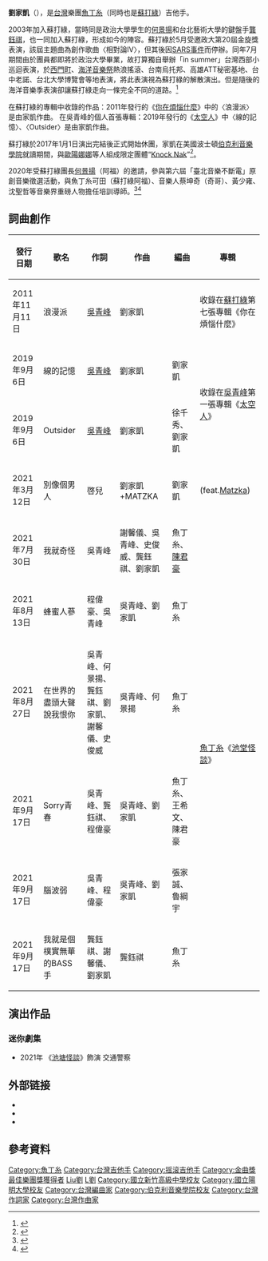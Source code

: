 {{藝人
| 姓名 = 劉家凱
| 類型 = 音乐家
| 綽號 = 家凱、凱開、漂釀宝贝
| 語言 = 國語、台語、英語
| 國籍 = {{ROC}}
| 出生日期 = {{birth_date_and_age|1982|02|05 |40}}
| 教育程度 = 新竹高中<br>[[國立政治大學|國立政治大學]]心理學學士<br>[[陽明大學|陽明大學]]腦科學研究所<br>[[伯克利音樂學院|伯克利音樂學院]]
| 配偶 = {{marriage|蔡欣樺|2012}}
| 兒女 = 1子
| 音樂類型 = [[搖滾|搖滾]]、[[民謠|民謠]]、[[流行音樂|流行音樂]]
| 職業 = [[吉他手|吉他手]]、編曲人
| 演奏樂器 = [[吉他|吉他]]
| 活躍年代 = 2003年至今
| 唱片公司 = [[環球音樂|環球音樂]]
| 相關團體 = 蘇打綠→[[魚丁糸|魚丁糸]]、Knock Nak
| 圖片 = 
| 图片简介 = 劉家凱
}}

'''劉家凱'''（{{bd|1982年|2月5日||}}），是[[台灣|台灣]]樂團[[魚丁糸|魚丁糸]]（同時也是[[蘇打綠|蘇打綠]]）吉他手。

2003年加入蘇打綠，當時同是政治大學學生的[[何景揚|何景揚]]和台北藝術大學的鍵盤手[[龔鈺祺|龔鈺祺]]，也一同加入蘇打綠，形成如今的陣容。蘇打綠於5月受邀政大第20屆金旋獎表演，該屆主題曲為創作歌曲〈相對論Ⅳ〉，但其後因[[SARS事件|SARS事件]]而停辦。同年7月期間由於團員都即將於政治大學畢業，故打算獨自舉辦「in summer」台灣西部小巡迴表演，於[[西門町|西門町]]、[[海洋音樂祭|海洋音樂祭]]熱浪搖滾、台南烏托邦、高雄ATT秘密基地、台中老諾、台北大學博覽會等地表演，將此表演視為蘇打綠的解散演出。但是隨後的海洋音樂季表演卻讓蘇打綠走向一條完全不同的道路。<ref>{{cite web|url=http://www.cw.com.tw/issue/2007edu/edu/article03.jsp|title=天下雜誌 - 蘇打綠 做自己，就是主流|accessdate=2009年9月9日|deadurl=yes|archiveurl=https://web.archive.org/web/20100109131353/http://www.cw.com.tw/issue/2007edu/edu/article03.jsp|archivedate=2010年1月9日}}</ref>

在蘇打綠的專輯中收錄的作品：2011年發行的《[[你在煩惱什麼|你在煩惱什麼]]》中的〈浪漫派〉是由家凱作曲。
在吳青峰的個人首張專輯：2019年發行的《[[太空人_(專輯)|太空人]]》中〈線的記憶〉、〈Outsider〉是由家凱作曲。

蘇打綠於2017年1月1日演出完結後正式開始休團，家凱在美國波士頓[[伯克利音樂學院|伯克利音樂學院]]就讀期間，與[[歐陽娜娜|歐陽娜娜]]等人組成限定團體“[[Knock_Nak|Knock Nak]]”<ref>{{cite web|url=https://weiwenku.net/d/109946574|title=歐陽娜娜蘇打綠陪你在哥大看春晚！|accessdate=2019年2月14日|archive-date=2019年3月21日|archive-url=https://web.archive.org/web/20190321163412/https://weiwenku.net/d/109946574|dead-url=no}}</ref>。

2020年受蘇打綠團長[[何景揚|何景揚]]（阿福）的邀請，參與第六屆「臺北音樂不斷電」原創音樂徵選活動，與魚丁糸可田（蘇打綠阿福）、音樂人蔡坤奇（奇哥）、黃少雍、沈聖哲等音樂界重磅人物擔任培訓導師。<ref>{{Cite news|url=https://star.ettoday.net/news/1848857|title=恭喜！魚丁糸又多新身份　角色轉換「只靠一個開關」|author=蔡琛儀|date=2020-11-06|work=|publisher=ETtoday新聞雲|accessdate=https://star.ettoday.net/news/1848857|language=|format=|archive-date=2021-05-23|archive-url=https://web.archive.org/web/20210523065929/https://star.ettoday.net/news/1848857|dead-url=no}}</ref><ref>{{Cite news|url=https://tw.news.yahoo.com/%E9%AD%9A%E4%B8%81%E7%B3%B8%E5%9C%98%E5%93%A1%E6%93%94%E4%BB%BB%E8%A9%95%E5%AF%A9-%E8%87%AA%E7%88%86%E8%BD%89%E6%8F%9B%E8%BA%AB%E4%BB%BD%E9%9D%A0%E5%90%8D%E5%AD%97-103121273.html|title=魚丁糸團員擔任導師 自爆：轉換身份靠名字|author=林政平|date=2020-11-06|work=|publisher=Yahoo奇摩|accessdate=2020-11-06|language=|format=|archive-date=2021-05-23|archive-url=https://web.archive.org/web/20210523065927/https://tw.news.yahoo.com/%E9%AD%9A%E4%B8%81%E7%B3%B8%E5%9C%98%E5%93%A1%E6%93%94%E4%BB%BB%E8%A9%95%E5%AF%A9-%E8%87%AA%E7%88%86%E8%BD%89%E6%8F%9B%E8%BA%AB%E4%BB%BD%E9%9D%A0%E5%90%8D%E5%AD%97-103121273.html|dead-url=no}}</ref>

== 詞曲創作 ==
{| class="wikitable sortable"
!發行日期
!歌名
!作詞
!作曲
!編曲
!專輯
|-
|2011年11月11日
|浪漫派
|[[吴青峰|吳青峰]]
|劉家凱
|
|收錄在[[蘇打綠|蘇打綠]]第七張專輯《你在煩惱什麼》
|-
|2019年9月6日
|線的記憶
|[[吴青峰|吳青峰]]
|劉家凱
|劉家凱
| rowspan="2" |收錄在[[吴青峰|吳青峰]]第一張專輯《[[太空人_(專輯)|太空人]]》
|-
|2019年9月6日
|Outsider
|[[吴青峰|吳青峰]]
|劉家凱
|徐千秀、劉家凱
|-
|2021年3月12日
|別像個男人 
|啓兒
|劉家凱+MATZKA
|劉家凱
|(feat.[[Matzka|Matzka]])
|-
|2021年7月30日
|我就奇怪 
|吳青峰
|謝馨儀、吳青峰、史俊威、龔鈺祺、劉家凱
|魚丁糸、[[陳君豪|陳君豪]]
| rowspan="6" |[[魚丁糸|魚丁糸]]《[[池堂怪談|池堂怪談]]》
|-
|2021年8月13日
|蜂蜜人蔘
|程偉豪、吳青峰
|吳青峰、劉家凱	
|魚丁糸
|-
|2021年8月27日
|在世界的盡頭大聲說我恨你
|吳青峰、何景揚、龔鈺祺、劉家凱、謝馨儀、史俊威	
|吳青峰、何景揚
|魚丁糸
|-
|2021年9月17日 
|Sorry青春 
|吳青峰、龔鈺祺、程偉豪 
|吳青峰、劉家凱
|魚丁糸、王希文、陳君豪
|-
|2021年9月17日 
|腦波弱 
|吳青峰、程偉豪 
|吳青峰、劉家凱
|張家誠、魯綱宇
|-
|2021年9月17日 
|我就是個樸實無華的BASS手
|龔鈺祺、謝馨儀、劉家凱 
|龔鈺祺
|魚丁糸
|}

==演出作品==
===迷你劇集===
*2021年 《[[池塘怪談|池塘怪談]]》飾演 交通警察

==外部链接==
*{{Sinaweibo|1854346080}}
*{{Facebook|id=peachkaykay|name=劉家凱}}
*{{Instagram|imkayliu}}

==參考資料==
{{Reflist}}

{{環球唱片(台灣)藝人}}
{{蘇打綠}}
{{Golden-Melody-Band}}
{{金曲獎最佳音樂錄影帶獎}}
{{Golden-Melody-Arranger}}
{{新加坡金曲獎最佳樂團}}
{{十大中文金曲頒獎音樂會全國最受歡迎歌手（組合）}}

[[Category:魚丁糸|Category:魚丁糸]]
[[Category:台灣吉他手|Category:台灣吉他手]]
[[Category:摇滚吉他手|Category:摇滚吉他手]]
[[Category:金曲獎最佳樂團獎獲得者|Category:金曲獎最佳樂團獎獲得者]]
[[Category:劉姓|Liu劉]]
[[Category:國立政治大學理學院校友|L劉]]
[[Category:國立新竹高級中學校友|Category:國立新竹高級中學校友]]
[[Category:國立陽明大學校友|Category:國立陽明大學校友]]
[[Category:台灣編曲家|Category:台灣編曲家]]
[[Category:伯克利音樂學院校友|Category:伯克利音樂學院校友]]
[[Category:台灣作詞家|Category:台灣作詞家]]
[[Category:台灣作曲家|Category:台灣作曲家]]